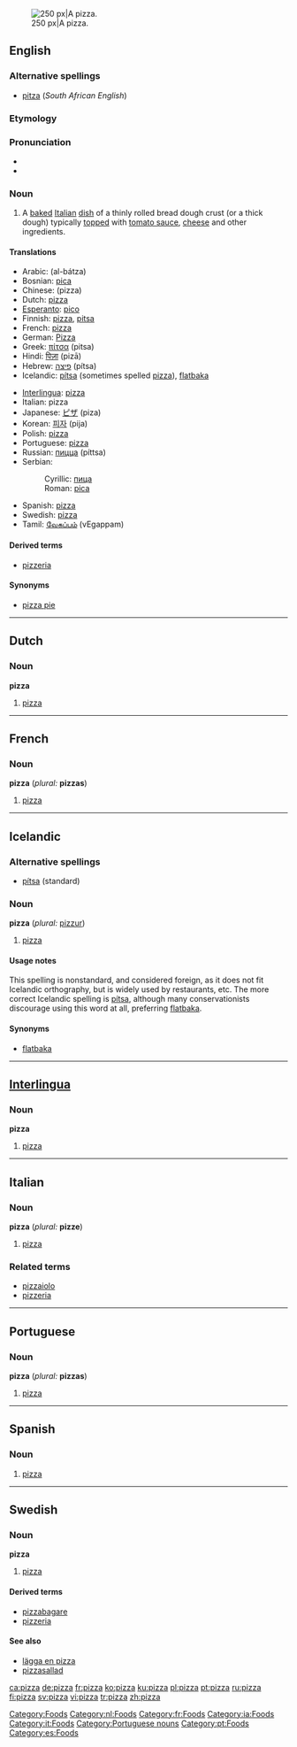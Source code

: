 {{see|Pizza}}
[[Image:Supreme pizza.jpg|thumb|right|250 px|A pizza.]]
==English==

===Alternative spellings===
{{wikipedia}}
*[[pitza]] (''South African English'')

===Etymology===
{{It.}}

===Pronunciation===
* {{IPA|/piːtsə/}}
* {{audio|en-us-pizza.ogg|Audio (US)}}

===Noun===
{{en-noun|pl2=pizze}}

# A [[baked]] [[Italian]] [[dish]] of a thinly rolled bread dough crust (or a thick dough) typically [[top]]ped with [[tomato sauce]], [[cheese]] and other ingredients.

====Translations====
{{top}}
*Arabic: {{ARchar|[[البتزة|البَتْزَة]]}} (al-bátza) {{f}}
*Bosnian: [[pica]] {{f}}
*Chinese: (pizza)
*Dutch: [[#Dutch|pizza]] {{m}}
*[[Esperanto]]: [[pico]]
*Finnish: [[#Finnish|pizza]], [[pitsa]]
*French: [[#French|pizza]] {{f}}
*German: [[Pizza]] {{f}}
*Greek: [[πίτσα]] (pitsa) {{f}}
*Hindi: [[पिज़ा]] (pizā) {{m}}
*Hebrew: [[פיצה]] (pítsa)
*Icelandic: [[pítsa]] {{f}} (sometimes spelled [[#Icelandic|pizza]]), [[flatbaka]] {{f}}
{{mid}}
*[[Interlingua]]: [[#Interlingua|pizza]]
*Italian: pizza {{f}}
*Japanese: [[ピザ]] (piza)
*Korean: [[피자]] (pija)
*Polish: [[pizza]]
*Portuguese: [[#Portuguese|pizza]] {{f}}
*Russian: [[пицца]] (píttsa) {{f}}
*Serbian:
*:Cyrillic: [[пица]] {{f}}
*:Roman: [[pica]] {{f}}
*Spanish: [[#Spanish|pizza]] {{f}}
*Swedish: [[#Swedish|pizza]] {{c}}
*Tamil: [[வேகப்பம்]] (vEgappam)
{{bottom}}

====Derived terms====
* [[pizzeria]]

====Synonyms====
* [[pizza pie]]

[[Category:Foods]]

----

==Dutch==

===Noun===
'''pizza''' {{m}}

#[[#English|pizza]]

[[Category:nl:Foods]]

----

==French==

===Noun===
'''pizza''' {{f}} (''plural:'' '''pizzas''')

#[[#English|pizza]]

[[Category:fr:Foods]]

----

==Icelandic==

===Alternative spellings===
*[[pítsa]] (standard)

===Noun===
'''pizza''' {{f}} (''plural:'' [[pizzur]])

#[[#English|pizza]]

====Usage notes====
This spelling is nonstandard, and considered foreign, as it does not fit Icelandic orthography, but is widely used by restaurants, etc. The more correct Icelandic spelling is [[pítsa]], although many conservationists discourage using this word at all, preferring [[flatbaka]].

====Synonyms====
*[[flatbaka]]

----

==[[Interlingua]]==

===Noun===
'''pizza'''

#[[#English|pizza]]

[[Category:ia:Foods]]

----

==Italian==

===Noun===
'''pizza''' {{f}} (''plural:'' '''pizze''')

#[[#English|pizza]]

===Related terms===
*[[pizzaiolo]]
*[[pizzeria]]

[[Category:it:Foods]]

----

==Portuguese==

===Noun===
'''pizza''' {{f}} (''plural:'' '''pizzas''')

# [[#English|pizza]]

[[Category:Portuguese nouns]]
[[Category:pt:Foods]]

----

==Spanish==

===Noun===
{{es-noun-f}}

# [[#English|pizza]]

[[Category:es:Foods]]

----

==Swedish==

===Noun===
{{sv-noun-reg-or|pizz}}
'''pizza''' {{c}} {{IPAchar|ˈpɪtˌsa}}

#[[#English|pizza]]

====Derived terms====
*[[pizzabagare]]
*[[pizzeria]]

====See also====
*[[lägga en pizza]]
*[[pizzasallad]]

[[ca:pizza]]
[[de:pizza]]
[[fr:pizza]]
[[ko:pizza]]
[[ku:pizza]]
[[pl:pizza]]
[[pt:pizza]]
[[ru:pizza]]
[[fi:pizza]]
[[sv:pizza]]
[[vi:pizza]]
[[tr:pizza]]
[[zh:pizza]]